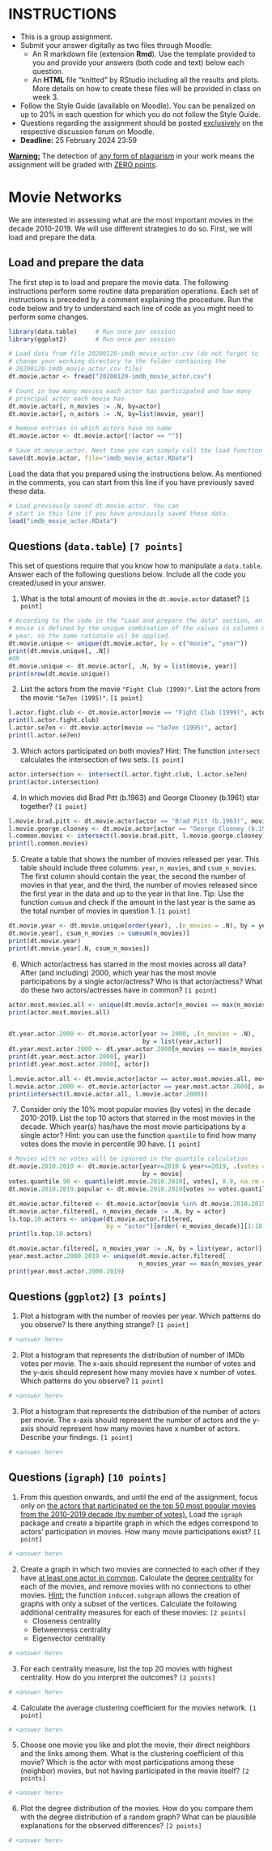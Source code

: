

# INSTRUCTIONS

-   This is a group assignment.
-   Submit your answer digitally as two files through Moodle:
    -   An R markdown file (extension **Rmd**). Use the template provided
        to you and provide your answers (both code and text) below each
        question.
    -   An **HTML** file "knitted" by RStudio including all the results and
        plots. More details on how to create these files will be provided
        in class on week 3.
-   Follow the Style Guide (available on Moodle). You can be
    penalized on up to 20% in each question for which you do not follow
    the Style Guide.
-   Questions regarding the assignment should be posted <span class="underline">exclusively</span> on
    the respective discussion forum on Moodle.
-   **Deadline:** 25 February 2024 23:59    


<span class="underline">**Warning:**</span> The detection of <span class="underline">any form of plagiarism</span> in your work
means the assignment will be graded with <span class="underline">ZERO points</span>.

\newpage


# Movie Networks

We are interested in assessing what are the most important movies in
the decade 2010-2019. We will use different strategies to do so.
First, we will load and prepare the data.


## Load and prepare the data

The first step is to load and prepare the movie data. The following
instructions perform some routine data preparation operations. Each
set of instructions is preceded by a comment explaining the procedure.
Run the code below and try to understand each line of code as you
might need to perform some changes.

```r
library(data.table)     # Run once per session
library(ggplot2)        # Run once per session

# Load data from file 20200120-imdb_movie_actor.csv (do not forget to
# change your working directory to the folder containing the
# 20200120-imdb_movie_actor.csv file)
dt.movie.actor <- fread("20200120-imdb_movie_actor.csv")

# Count in how many movies each actor has participated and how many 
# principal actor each movie has
dt.movie.actor[, n_movies := .N, by=actor]
dt.movie.actor[, n_actors := .N, by=list(movie, year)]

# Remove entries in which actors have no name 
dt.movie.actor <- dt.movie.actor[!(actor == "")]

# Save dt.movie.actor. Next time you can simply call the load function (below)
save(dt.movie.actor, file="imdb_movie_actor.RData")
```

Load the data that you prepared using the instructions below. As mentioned in the
comments, you can start from this line if you have previously saved these data.

```r
# Load previously saved dt.movie.actor. You can
# start in this line if you have previously saved these data.
load("imdb_movie_actor.RData")
```


## Questions (`data.table`) `[7 points]`

This set of questions require that you know how to manipulate a
`data.table`. Answer each of the following questions below. Include
all the code you created/used in your answer.

1.  What is the total amount of movies in the `dt.movie.actor` dataset?
    `[1 point]`

```r
# According to the code in the "Load and prepare the data" section, an unique
# movie is defined by the unique combination of the values in columns movie and 
# year, so the same rationale wil be applied.
dt.movie.unique <- unique(dt.movie.actor, by = c("movie", "year"))
print(dt.movie.unique[, .N])
#OR
dt.movie.unique <- dt.movie.actor[, .N, by = list(movie, year)]
print(nrow(dt.movie.unique))
```


2.  List the actors from the movie `"Fight Club (1999)"`. List
    the actors from the movie `"Se7en (1995)"`. `[1 point]`

```r
l.actor.fight.club <- dt.movie.actor[movie == "Fight Club (1999)", actor]
print(l.actor.fight.club)
l.actor.se7en <- dt.movie.actor[movie == "Se7en (1995)", actor]
print(l.actor.se7en)
```

3.  Which actors participated on both movies? Hint: The function
    `intersect` calculates the intersection of two sets. `[1 point]`

```r
actor.intersection <- intersect(l.actor.fight.club, l.actor.se7en)
print(actor.intersection)
```

4.  In which movies did Brad Pitt (b.1963) and George Clooney (b.1961) star together?
    `[1 point]`

```r
l.movie.brad.pitt <- dt.movie.actor[actor == "Brad Pitt (b.1963)", movie]
l.movie.george.clooney <- dt.movie.actor[actor == "George Clooney (b.1961)", movie]
l.common.movies <- intersect(l.movie.brad.pitt, l.movie.george.clooney)
print(l.common.movies)
```

5.  Create a table that shows the number of movies released per year.
    This table should include three columns: `year`, `n_movies`, and
    `csum_n_movies`. The first column should contain the year, the
    second the number of movies in that year, and the third, the number
    of movies released since the first year in the data and up to the
    year in that line. Tip: Use the function `cumsum` and check if the
    amount in the last year is the same as the total number of movies
    in question 1. `[1 point]`

```r
dt.movie.year <- dt.movie.unique[order(year), .(n_movies = .N), by = year]
dt.movie.year[, csum_n_movies := cumsum(n_movies)]
print(dt.movie.year)
print(dt.movie.year[.N, csum_n_movies])
```

6.  Which actor/actress has starred in the most movies across all data?
    After (and including) 2000, which year has the most movie
    participations by a single actor/actress? Who is that
    actor/actress? What do these two actors/actresses have in common?
    `[1 point]`

```r
actor.most.movies.all <- unique(dt.movie.actor[n_movies == max(n_movies), actor])
print(actor.most.movies.all)


dt.year.actor.2000 <- dt.movie.actor[year >= 2000, .(n_movies = .N), 
                                     by = list(year,actor)]
dt.year.most.actor.2000 <- dt.year.actor.2000[n_movies == max(n_movies), ]
print(dt.year.most.actor.2000[, year])
print(dt.year.most.actor.2000[, actor])

l.movie.actor.all <- dt.movie.actor[actor == actor.most.movies.all, movie]
l.movie.actor.2000 <- dt.movie.actor[actor == year.most.actor.2000[, actor], movie]
print(intersect(l.movie.actor.all, l.movie.actor.2000))
```

7.  Consider only the 10% most popular movies (by votes) in the decade 2010-2019.
    List the top 10 actors that starred in the most movies in the decade.
    Which year(s) has/have the most movie participations by a single actor?
    Hint: you can use the function `quantile` to find how many votes
    does the movie in percentile 90 have. `[1 point]`


```r
# Movies with no votes will be ignored in the quantile calculation
dt.movie.2010.2019 <- dt.movie.actor[year>=2010 & year<=2019, .(votes = votes[1]),
                                     by = movie]
votes.quantile.90 <- quantile(dt.movie.2010.2019[, votes], 0.9, na.rm = TRUE)
dt.movie.2010.2019.popular <- dt.movie.2010.2019[votes >= votes.quantile.90, movie]

dt.movie.actor.filtered <- dt.movie.actor[movie %in% dt.movie.2010.2019.popular, ]
dt.movie.actor.filtered[, n_movies_decade := .N, by = actor]
ls.top.10.actors <- unique(dt.movie.actor.filtered, 
                           by = "actor")[order(-n_movies_decade)][1:10, actor]
print(ls.top.10.actors)

dt.movie.actor.filtered[, n_movies_year := .N, by = list(year, actor)]
year.most.actor.2000.2019 <- unique(dt.movie.actor.filtered[
                                    n_movies_year == max(n_movies_year), year])
print(year.most.actor.2000.2019)
```

## Questions (`ggplot2`) `[3 points]`

1.  Plot a histogram with the number of movies per year. Which patterns
    do you observe? Is there anything strange? `[1 point]`

```r
# <answer here>
```

2.  Plot a histogram that represents the distribution of number of IMDb
    votes per movie. The x-axis should represent the number of votes
    and the y-axis should represent how many movies have x number of
    votes. Which patterns do you observe? `[1 point]`

```r
# <answer here>
```

3.  Plot a histogram that represents the distribution of the number of
    actors per movie. The x-axis should represent the number of actors
    and the y-axis should represent how many movies have x number of actors.
    Describe your findings. `[1 point]`

```r
# <answer here>
```

## Questions (`igraph`) `[10 points]`

1.  From this question onwards, and until the end of the assignment,
    focus only on <span class="underline">the actors that participated on the top 50 most
    popular movies from the 2010-2019 decade (by number of votes).</span>
    Load the `igraph` package and create a bipartite graph in which the
    edges correspond to actors&rsquo; participation in movies. How many movie
    participations exist? `[1 point]`
    
```r
# <answer here>
```


2.  Create a graph in which two movies are connected to each other if
    they have <span class="underline">at least one actor in common</span>. Calculate the <span class="underline">degree
    centrality</span> for each of the movies, and remove movies with no
    connections to other movies. <span class="underline">Hint:</span> the function
    `induced.subgraph` allows the creation of graphs with only a subset
    of the vertices. Calculate the following additional centrality
    measures for each of these movies: `[2 points]`
    -   Closeness centrality
    -   Betweenness centrality
    -   Eigenvector centrality

```r
# <answer here>
```

3.  For each centrality measure, list the top 20 movies with highest
    centrality. How do you interpret the outcomes? `[2 points]`

```r
# <answer here>
```

4.  Calculate the average clustering coefficient for the movies
    network. `[1 point]`

```r
# <answer here>
```

5.  Choose one movie you like and plot the movie, their direct
    neighbors and the links among them. What is the clustering
    coefficient of this movie? Which is the actor with most
    participations among these (neighbor) movies, but not having
    participated in the movie itself? `[2 points]`

```r
# <answer here>
```

6.  Plot the degree distribution of the movies. How do you compare them
    with the degree distribution of a random graph? What can be
    plausible explanations for the observed differences? `[2 points]`


```r
# <answer here>
```
